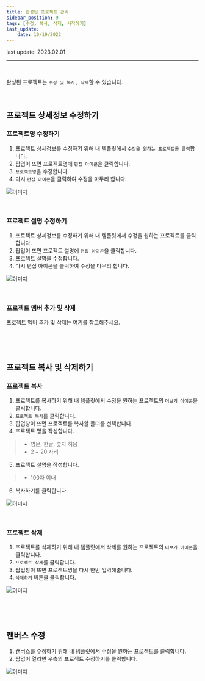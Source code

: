 ```yaml
---
title: 완성된 프로젝트 관리
sidebar_position: 9
tags: [수정, 복사, 삭제, 시작하기]
last_update: 
    date: 10/19/2022
---
```



<span className="theme-doc-version-badge badge badge--secondary">
    last update: 2023.02.01
</span>

<hr />
<br />

완성된 프로젝트는 ```수정 및 복사, 삭제```할 수 있습니다.

<br />

## 프로젝트 상세정보 수정하기

### 프로젝트명 수정하기

1. 프로젝트 상세정보를 수정하기 위해 내 템플릿에서 ```수정을 원하는 프로젝트를 클릭```합니다. 
2. 팝업이 뜨면 프로젝트명에 ```편집 아이콘```을 클릭합니다.
3. ```프로젝트명```을 수정합니다.
4. 다시 ```편집 아이콘```을 클릭하여 수정을 마무리 합니다.

<div className={styles.imgWrap}>
    <img src={ titleModification } alt="이미지" />
</div>

<p>&nbsp;</p>

### 프로젝트 설명 수정하기

1. 프로젝트 상세정보를 수정하기 위해 내 템플릿에서 수정을 원하는 프로젝트를 클릭합니다. 
2. 팝업이 뜨면 프로젝트 설명에 ```편집 아이콘```을 클릭합니다.
3. 프로젝트 설명을 수정합니다.
4. 다시 편집 아이콘을 클릭하여 수정을 마무리 합니다.

<div className={styles.imgWrap}>
    <img src={ contentModification } alt="이미지" />
</div>

<p>&nbsp;</p>

### 프로젝트 멤버 추가 및 삭제

프로젝트 멤버 추가 및 삭제는 [여기](/docs/canvas/collaboration.mdx)를 참고해주세요.

<p>&nbsp;</p>
<p>&nbsp;</p>

## 프로젝트 복사 및 삭제하기

### 프로젝트 복사

1. 프로젝트를 복사하기 위해 내 템플릿에서 수정을 원하는 프로젝트의 ```더보기 아이콘```을 클릭합니다. 
2. ```프로젝트 복사```를 클릭합니다.
3. 팝업창이 뜨면 프로젝트를 복사할 폴더를 선택합니다.
4. 프로젝트 명을 작성합니다.

> - 영문, 한글, 숫자 허용
> - 2 ~ 20 자리

5. 프로젝트 설명을 작성합니다.

> - 100자 이내

6. 복사하기를 클릭합니다.

<div className={styles.imgWrap}>
    <img src={ modify } alt="이미지" />
</div>

<p>&nbsp;</p>

### 프로젝트 삭제

1. 프로젝트를 삭제하기 위해 내 템플릿에서 삭제를 원하는 프로젝트의 ```더보기 아이콘```을 클릭합니다.
2. ```프로젝트 삭제```를 클릭합니다.
3. 팝업창이 뜨면 프로젝트명을 다시 한번 입력해줍니다.
4. ```삭제하기``` 버튼을 클릭합니다.

<div className={styles.imgWrap}>
    <img src={ deleteProject } alt="이미지" />
</div>

<p>&nbsp;</p>
<p>&nbsp;</p>

## 캔버스 수정

1. 캔버스를 수정하기 위해 내 템플릿에서 수정을 원하는 프로젝트를 클릭합니다. 
2. 팝업이 열리면 우측의 프로젝트 수정하기를 클릭합니다.

<div className={styles.imgWrap}>
    <img src={ projectModify } alt="이미지" />
</div>

